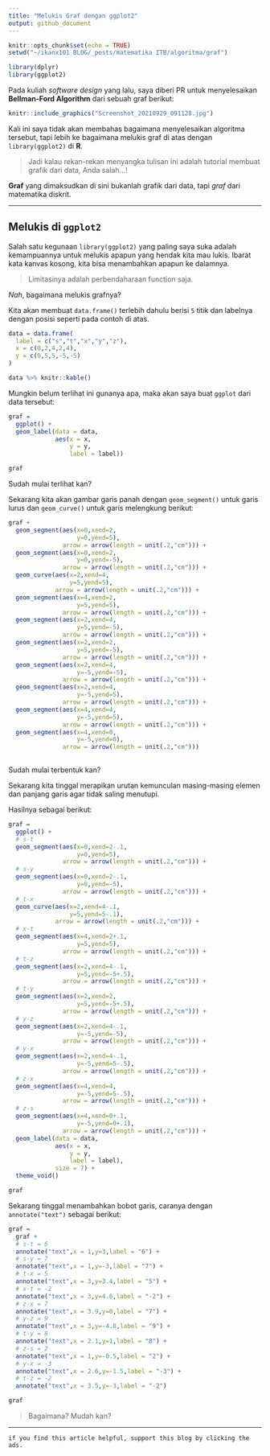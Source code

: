 ```yaml
---
title: "Melukis Graf dengan ggplot2"
output: github_document
---
```


```r
knitr::opts_chunk$set(echo = TRUE)
setwd("~/ikanx101 BLOG/_posts/matematika ITB/algoritma/graf")

library(dplyr)
library(ggplot2)
```

Pada kuliah _software design_ yang lalu, saya diberi PR untuk menyelesaikan __Bellman-Ford Algorithm__ dari sebuah graf berikut:

```r
knitr::include_graphics("Screenshot_20210929_091128.jpg")
```

Kali ini saya tidak akan membahas bagaimana menyelesaikan algoritma tersebut, tapi lebih ke bagaimana melukis graf di atas dengan `library(ggplot2)` di __R__.

> Jadi kalau rekan-rekan menyangka tulisan ini adalah tutorial membuat grafik dari data, Anda salah...!

__Graf__ yang dimaksudkan di sini bukanlah grafik dari data, tapi _graf_ dari matematika diskrit.

---

## Melukis di `ggplot2`

Salah satu kegunaan `library(ggplot2)` yang paling saya suka adalah kemampuannya untuk melukis apapun yang hendak kita mau lukis. Ibarat kata kanvas kosong, kita bisa menambahkan apapun ke dalamnya.

> Limitasinya adalah perbendaharaan function saja.

_Nah_, bagaimana melukis grafnya?

Kita akan membuat `data.frame()` terlebih dahulu berisi `5` titik dan labelnya dengan posisi seperti pada contoh di atas.

```r
data = data.frame(
  label = c("s","t","x","y","z"),
  x = c(0,2,4,2,4),
  y = c(0,5,5,-5,-5)
)

data %>% knitr::kable()
```

Mungkin belum terlihat ini gunanya apa, maka akan saya buat `ggplot` dari data tersebut:

```r
graf = 
  ggplot() +
  geom_label(data = data,
             aes(x = x, 
                 y = y,
                 label = label))

graf
```

Sudah mulai terlihat kan?

Sekarang kita akan gambar garis panah dengan `geom_segment()` untuk garis lurus dan `geom_curve()` untuk garis melengkung berikut:

```r
graf +
  geom_segment(aes(x=0,xend=2,
                   y=0,yend=5),
               arrow = arrow(length = unit(.2,"cm"))) +
  geom_segment(aes(x=0,xend=2,
                   y=0,yend=-5),
               arrow = arrow(length = unit(.2,"cm"))) +
  geom_curve(aes(x=2,xend=4,
                 y=5,yend=5),
             arrow = arrow(length = unit(.2,"cm"))) +
  geom_segment(aes(x=4,xend=2,
                   y=5,yend=5),
               arrow = arrow(length = unit(.2,"cm"))) +
  geom_segment(aes(x=2,xend=4,
                   y=5,yend=-5),
               arrow = arrow(length = unit(.2,"cm"))) +
  geom_segment(aes(x=2,xend=2,
                   y=5,yend=-5),
               arrow = arrow(length = unit(.2,"cm"))) +
  geom_segment(aes(x=2,xend=4,
                   y=-5,yend=-5),
               arrow = arrow(length = unit(.2,"cm"))) +
  geom_segment(aes(x=2,xend=4,
                   y=-5,yend=5),
               arrow = arrow(length = unit(.2,"cm"))) +
  geom_segment(aes(x=4,xend=4,
                   y=-5,yend=5),
               arrow = arrow(length = unit(.2,"cm"))) +
  geom_segment(aes(x=4,xend=0,
                   y=-5,yend=0),
               arrow = arrow(length = unit(.2,"cm"))) 
  
```


Sudah mulai terbentuk kan?

Sekarang kita tinggal merapikan urutan kemunculan masing-masing elemen dan panjang garis agar tidak saling menutupi.

Hasilnya sebagai berikut:

```r
graf = 
  ggplot() +
  # s-t
  geom_segment(aes(x=0,xend=2-.1,
                   y=0,yend=5),
               arrow = arrow(length = unit(.2,"cm"))) +
  # s-y
  geom_segment(aes(x=0,xend=2-.1,
                   y=0,yend=-5),
               arrow = arrow(length = unit(.2,"cm"))) +
  # t-x
  geom_curve(aes(x=2,xend=4-.1,
                 y=5,yend=5-.1),
             arrow = arrow(length = unit(.2,"cm"))) +
  # x-t
  geom_segment(aes(x=4,xend=2+.1,
                   y=5,yend=5),
               arrow = arrow(length = unit(.2,"cm"))) +
  # t-z
  geom_segment(aes(x=2,xend=4-.1,
                   y=5,yend=-5+.5),
               arrow = arrow(length = unit(.2,"cm"))) +
  # t-y
  geom_segment(aes(x=2,xend=2,
                   y=5,yend=-5+.5),
               arrow = arrow(length = unit(.2,"cm"))) +
  # y-z
  geom_segment(aes(x=2,xend=4-.1,
                   y=-5,yend=-5),
               arrow = arrow(length = unit(.2,"cm"))) +
  # y-x
  geom_segment(aes(x=2,xend=4-.1,
                   y=-5,yend=5-.5),
               arrow = arrow(length = unit(.2,"cm"))) +
  # z-x
  geom_segment(aes(x=4,xend=4,
                   y=-5,yend=5-.5),
               arrow = arrow(length = unit(.2,"cm"))) +
  # z-s
  geom_segment(aes(x=4,xend=0+.1,
                   y=-5,yend=0+.1),
               arrow = arrow(length = unit(.2,"cm"))) +
  geom_label(data = data,
             aes(x = x, 
                 y = y,
                 label = label),
             size = 7) +
  theme_void()

graf
```


Sekarang tinggal menambahkan bobot garis, caranya dengan `annotate("text")` sebagai berikut:

```r
graf = 
  graf +
  # s-t = 6
  annotate("text",x = 1,y=3,label = "6") +
  # s-y = 7
  annotate("text",x = 1,y=-3,label = "7") +
  # t-x = 5
  annotate("text",x = 3,y=3.4,label = "5") +
  # x-t = -2
  annotate("text",x = 3,y=4.6,label = "-2") +
  # z-x = 7 
  annotate("text",x = 3.9,y=0,label = "7") +
  # y-z = 9
  annotate("text",x = 3,y=-4.8,label = "9") +
  # t-y = 8
  annotate("text",x = 2.1,y=1,label = "8") +
  # z-s = 2 
  annotate("text",x = 1,y=-0.5,label = "2") +
  # y-x = -3
  annotate("text",x = 2.6,y=-1.5,label = "-3") +
  # t-z = -2
  annotate("text",x = 3.5,y=-3,label = "-2")

graf
```

> Bagaimana? Mudah kan?

---

`if you find this article helpful, support this blog by clicking the ads.`
